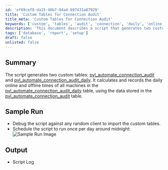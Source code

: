```yaml
---
id: 'ef69cef8-da15-46b7-94a4-697431a87929'
title: 'Custom Tables for Connection Audit'
title_meta: 'Custom Tables for Connection Audit'
keywords: ['custom', 'tables', 'audit', 'connection', 'daily', 'online', 'offline']
description: 'This document describes a script that generates two custom tables, pvl_automate_connection_audit and pvl_automate_connection_audit_daily, which track the daily online and offline times of machines. It provides details on how to run the script and its expected output.'
tags: ['database', 'report', 'setup']
draft: false
unlisted: false
---
```

## Summary

The script generates two custom tables: [pvl_automate_connection_audit](https://proval.itglue.com/DOC-5078775-18178744) and [pvl_automate_connection_audit_daily](https://proval.itglue.com/DOC-5078775-18178747). It calculates and records the daily online and offline times of all machines in the [pvl_automate_connection_audit_daily](https://proval.itglue.com/DOC-5078775-18178747) table, using the data stored in the [pvl_automate_connection_audit](https://proval.itglue.com/DOC-5078775-18178744) table.

## Sample Run

- Debug the script against any random client to import the custom tables.  
- Schedule the script to run once per day around midnight:  
  ![Sample Run Image](../../../static/img/Automate-Agent-Connection-Audit/image_1.png)  

## Output

- Script Log











